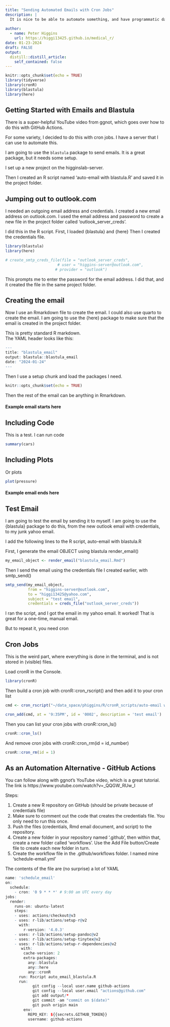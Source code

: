```yaml
---
title: "Sending Automated Emails with Cron Jobs"
description: |
  It is nice to be able to automate something, and have programmatic data pulls. Then wrangle the results and email them to key stakeholders. This is a quick tutorial on how to do that with R and cron jobs, especially with cronR package.
  
author:
  - name: Peter Higgins
    url: https://higgi13425.github.io/medical_r/
date: 01-23-2024
draft: FALSE
output:
  distill::distill_article:
    self_contained: false
---
```


```r
knitr::opts_chunk$set(echo = TRUE)
library(tidyverse)
library(cronR)
library(blastula)
library(here)
```

## Getting Started with Emails and Blastula

There is a super-helpful YouTube video from ggnot, which goes over how to do
this with GitHub Actions.

For some variety, I decided to do this with cron jobs. I have a server that I
can use to automate this.

I am going to use the `blastula` package to send emails. It is a great package, but it needs some setup.

I set up a new project on the higginslab-server.

Then I created an R script named 'auto-email with blastula.R' and saved it in the project folder.

## Jumping out to outlook.com
I needed an outgoing email address and credentials.
I created a new email address on outlook.com. I used the email address and password to create a new file in the project folder called 'outlook_server_creds'.

I did this in the R script.
First, I loaded {blastula} and {here}
Then I created the credentials file.


```r
library(blastula)
library(here)

# create_smtp_creds_file(file = "outlook_server_creds",
                       # user = "higgins-server@outlook.com",
                      # provider = "outlook")
```

This prompts me to enter the password for the email address. I did that, and it created the file in the same project folder.

## Creating the email
Now I use an Rmarkdown file to create the email. I could also use quarto to create the email. I am going to use the {here} package to make sure that the email is created in the project folder.

This is pretty standard R markdown.  
The YAML header looks like this:
```r
---
title: "blastula_email"
output: blastula::blastula_email
date: "2024-01-24"
---
```

Then I use a setup chunk and load the packages I need. 

```r
knitr::opts_chunk$set(echo = TRUE)
```

Then the rest of the email can be anything in Rmarkdown.

#### Example email starts here


## Including Code
This is a test.
I can run code

```r
summary(cars)
```

## Including Plots

Or plots

```r
plot(pressure)
```
#### Example email ends here



## Test Email
I am going to test the email by sending it to myself. I am going to use the {blastula} package to do this, from the new outlook email with credentials, to my junk yahoo email.

I add the following lines to the R script, auto-email with blastula.R

First, I generate the email OBJECT using blastula render_email()

```r
my_email_object <- render_email("blastula_email.Rmd")
```

Then I send the email using the credentials file I created earlier,
with smtp_send()

```r
smtp_send(my_email_object,
          from = "higgins-server@outlook.com",
          to = "higgi13425@yahoo.com",
          subject = "test email",
          credentials = creds_file("outlook_server_creds"))
```

I ran the script, and I got the email in my yahoo email. It worked!
That is great for a one-time, manual email.

But to repeat it, you need cron

## Cron Jobs
This is the weird part, where everything is done in the terminal, and is not stored in (visible) files.

Load cronR in the Console.
```r
library(cronR)
```

Then build a cron job with cronR::cron_rscript()
and then add it to your cron list

```r
cmd <- cron_rscript("~/data_space/phiggins/R/cronR_scripts/auto-email with blastula.R")

cron_add(cmd, at = '9:35PM', id = '0002', description = 'test email')
```

Then you can list your cron jobs with cronR::cron_ls()

```r
cronR::cron_ls()
```

And remove cron jobs with cronR::cron_rm(id = id_number)

```r
cronR::cron_rm(id = 1)
```


## As an Automation Alternative - GitHub Actions
You can follow along with ggnot's YouTube video, which is a great tutorial. The link is https://www.youtube.com/watch?v=_QQGW_RUw_I 

Steps:

1. Create a new R repository on GitHub (should be private because of credentials file)
2. Make sure to comment out the code that creates the credentials file. You only need to run this once.
3. Push the files (credentials, Rmd email document, and script) to the repository.
4. Create a new folder in your repository named '.github', then within that, create a new folder called 'workflows'. Use the Add File button/Create file to create each new folder in turn. 
5. Create the workflow file in the .github/workflows folder. I named mine 'schedule-email.yml'

The contents of the file are (no surprise) a lot of YAML

```r
name: 'schedule_email'
on: 
  schedule:
    - cron: '0 9 * * *' # 9:00 am UTC every day
jobs:
  render:
    runs-on: ubuntu-latest
    steps:
    - uses: actions/checkout@v3
    - uses: r-lib/actions/setup-r@v2
      with:
        r-version: '4.0.3'
    - uses: r-lib/actions/setup-pandoc@v2
    - uses: r-lib/actions/setup-tinytex@v2
    - uses: r-lib/actions/setup-r-dependencies@v2
       with:
        cache-version: 2
        extra-packages:
          any::blastula
          any::here
          any::cronR
      run: Rscript auto_email_blastula.R
      run:    
            git config --local user.name github-actions
            git config --local user.email "actions@github.com"
            git add output/*
            git commit -am "commit on $(date)"
            git push origin main 
        env:
          REPO_KEY: ${{secrets.GITHUB_TOKEN}}
          username: github-actions
```   